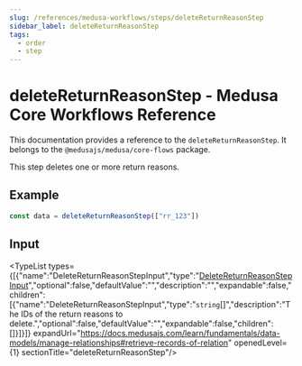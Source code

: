 ```yaml
---
slug: /references/medusa-workflows/steps/deleteReturnReasonStep
sidebar_label: deleteReturnReasonStep
tags:
  - order
  - step
---
```



# deleteReturnReasonStep - Medusa Core Workflows Reference

This documentation provides a reference to the `deleteReturnReasonStep`. It belongs to the `@medusajs/medusa/core-flows` package.

This step deletes one or more return reasons.

## Example

```ts
const data = deleteReturnReasonStep(["rr_123"])
```

## Input

<TypeList types={[{"name":"DeleteReturnReasonStepInput","type":"[DeleteReturnReasonStepInput](../../../../types/core_flows.DeleteReturnReasonStepInput/page.mdx)","optional":false,"defaultValue":"","description":"","expandable":false,"children":[{"name":"DeleteReturnReasonStepInput","type":"`string`[]","description":"The IDs of the return reasons to delete.","optional":false,"defaultValue":"","expandable":false,"children":[]}]}]} expandUrl="https://docs.medusajs.com/learn/fundamentals/data-models/manage-relationships#retrieve-records-of-relation" openedLevel={1} sectionTitle="deleteReturnReasonStep"/>
